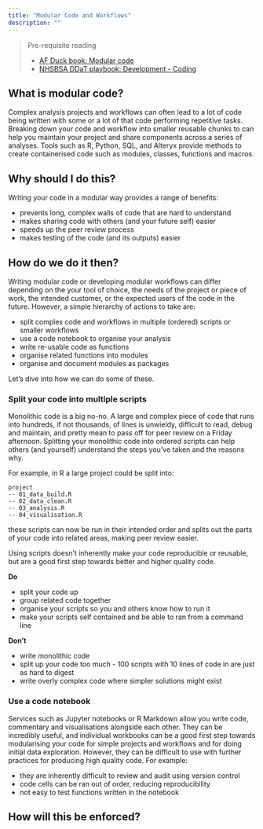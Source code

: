 ```yaml
---
title: "Modular Code and Workflows"
description: ""
---
```


> Pre-requisite reading
>
> * [AF Duck book: Modular code][duck-book]
> * [NHSBSA DDaT playbook: Development - Coding][coding-playbook]

## What is modular code?
Complex analysis projects and workflows can often lead to a lot of code being written with some or a lot of that code performing repetitive tasks. 
Breaking down your code and workflow into smaller reusable chunks to can help you maintain your project and share components across a series of analyses. 
Tools such as R, Python, SQL, and Alteryx provide methods to create containerised code such as modules, classes, functions and macros.

## Why should I do this?
Writing your code in a modular way provides a range of benefits:

* prevents long, complex walls of code that are hard to understand
* makes sharing code with others (and your future self) easier
* speeds up the peer review process 
* makes testing of the code (and its outputs) easier

## How do we do it then?
Writing modular code or developing modular workflows can differ depending on the your tool of choice, the needs of the project or piece of work, the intended customer, or the expected users of the code in the future. 
However, a simple hierarchy of actions to take are:

* split complex code and workflows in multiple (ordered) scripts or smaller workflows
* use a code notebook to organise your analysis
* write re-usable code as functions
* organise related functions into modules
* organise and document modules as packages

Let's dive into how we can do some of these.

### Split your code into multiple scripts
Monolithic code is a big no-no. A large and complex piece of code that runs into hundreds, if not thousands, of lines is unwieldy, difficult to read, debug and maintain, and pretty mean to pass off for peer review on a Friday afternoon. 
Splitting your monolithic code into ordered scripts can help others (and yourself) understand the steps you've taken and the reasons why.

<!-- DRAFT NOTE: intention here is to provide examples for the various tools that teams use e.g. R, Python, SQL, Alteryx, VBA (also need to be conscious of future data platform) -->

For example, in R a large project could be split into:

```
project
-- 01_data_build.R
-- 02_data_clean.R
-- 03_analysis.R
-- 04_visualisation.R
```

these scripts can now be run in their intended order and splits out the parts of your code into related areas, making peer review easier.

Using scripts doesn't inherently make your code reproducible or reusable, but are a good first step towards better and higher quality code.

**Do**

* split your code up
* group related code together
* organise your scripts so you and others know how to run it
* make your scripts self contained and be able to ran from a command line

**Don't**

* write monolithic code
* split up your code too much - 100 scripts with 10 lines of code in are just as hard to digest
* write overly complex code where simpler solutions might exist

### Use a code notebook
Services such as Jupyter notebooks or R Markdown allow you write code, commentary and visualisations alongside each other. 
They can be incredibly useful, and individual workbooks can be a good first step towards modularising your code for simple projects and workflows and for doing initial data exploration. 
However, they can be difficult to use with further practices for producing high quality code. For example:

* they are inherently difficult to review and audit using version control
* code cells can be ran out of order, reducing reproducibility
* not easy to test functions written in the notebook

## How will this be enforced?

[coding-playbook]: https://nhsbsa.github.io/nhsbsa-digital-playbook/development/coding/
[duck-book]: https://best-practice-and-impact.github.io/qa-of-code-guidance/modular_code.html
